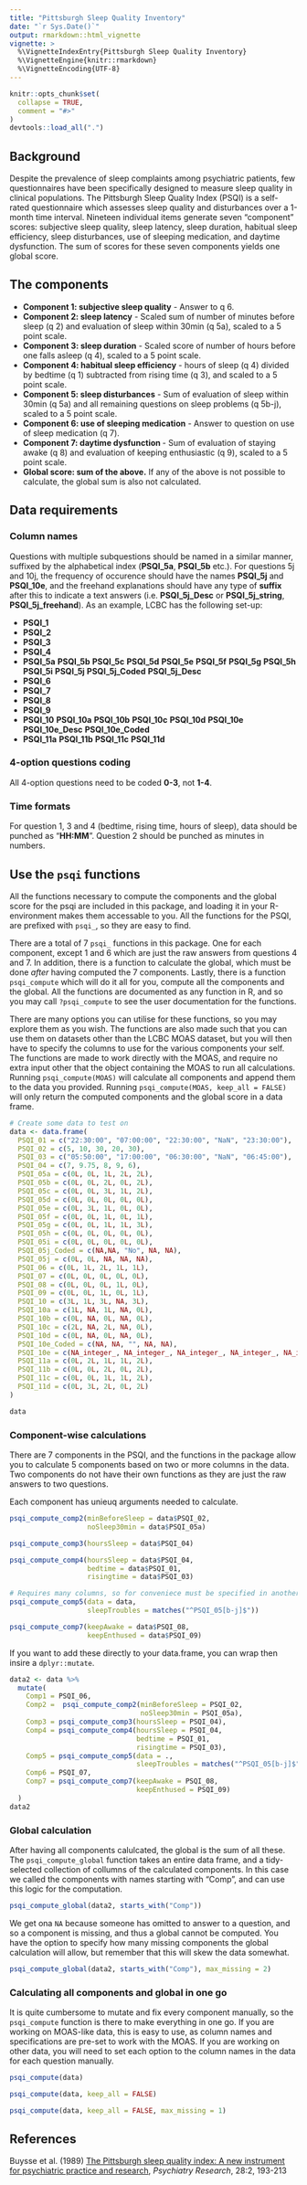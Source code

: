 ```yaml
---
title: "Pittsburgh Sleep Quality Inventory"
date: "`r Sys.Date()`"
output: rmarkdown::html_vignette
vignette: >
  %\VignetteIndexEntry{Pittsburgh Sleep Quality Inventory}
  %\VignetteEngine{knitr::rmarkdown}
  %\VignetteEncoding{UTF-8}
---
```


```r
knitr::opts_chunk$set(
  collapse = TRUE,
  comment = "#>"
)
devtools::load_all(".")
```

## Background
Despite the prevalence of sleep complaints among psychiatric patients, few questionnaires have been specifically designed to measure sleep quality in clinical populations. 
The Pittsburgh Sleep Quality Index (PSQI) is a self-rated questionnaire which assesses sleep quality and disturbances over a 1-month time interval. 
Nineteen individual items generate seven “component” scores: subjective sleep quality, sleep latency, sleep duration, habitual sleep efficiency, sleep disturbances, use of sleeping medication, and daytime dysfunction. 
The sum of scores for these seven components yields one global score.

## The components
- **Component 1: subjective sleep quality** - Answer to q 6.  
- **Component 2: sleep latency** - Scaled sum of number of minutes before sleep (q 2) and evaluation of sleep within 30min (q 5a), scaled to a 5 point scale.  
- **Component 3: sleep duration** - Scaled score of number of hours before one falls asleep (q 4), scaled to a 5 point scale.   
- **Component 4: habitual sleep efficiency** - hours of sleep (q 4) divided by bedtime (q 1) subtracted from rising time (q 3), and scaled to a 5 point scale.  
- **Component 5: sleep disturbances** - Sum of evaluation of sleep within 30min (q 5a) and all remaining questions on sleep problems (q 5b-j), scaled to a 5 point scale.  
- **Component 6: use of sleeping medication** - Answer to question on use of sleep medication (q 7).  
- **Component 7: daytime dysfunction **- Sum of evaluation of staying awake (q 8) and evaluation of keeping enthusiastic (q 9), scaled to a 5 point scale.  
- **Global score: sum of the above.** If any of the above is not possible to calculate, the global sum is also not calculated. 


## Data requirements  
### Column names
Questions with multiple subquestions should be named in a similar manner, suffixed by the alphabetical index (**PSQI_5a**, **PSQI_5b** etc.). 
For questions 5j and 10j, the frequency of occurence should have the names **PSQI_5j** and **PSQI_10e**, and the freehand explanations should have any type of **suffix** after this to indicate a text answers (i.e. **PSQI_5j_Desc** or **PSQI_5j_string**, **PSQI_5j_freehand**). 
 As an example, LCBC has the following set-up:  
 
- **PSQI_1**  
- **PSQI_2**  
- **PSQI_3**  
- **PSQI_4**  
- **PSQI_5a** **PSQI_5b** **PSQI_5c** **PSQI_5d** **PSQI_5e** **PSQI_5f** **PSQI_5g** **PSQI_5h** **PSQI_5i** **PSQI_5j** **PSQI_5j_Coded** **PSQI_5j_Desc**   
- **PSQI_6**        
- **PSQI_7**  
- **PSQI_8**  
- **PSQI_9**  
- **PSQI_10** **PSQI_10a** **PSQI_10b** **PSQI_10c** **PSQI_10d** **PSQI_10e** **PSQI_10e_Desc** **PSQI_10e_Coded**  
- **PSQI_11a** **PSQI_11b** **PSQI_11c** **PSQI_11d**  

### 4-option questions coding
All 4-option questions need to be coded **0-3**, not **1-4**.

### Time formats
For question 1, 3 and 4 (bedtime, rising time, hours of sleep), data should be punched as "**HH:MM**". 
Question 2 should be punched as minutes in numbers.

## Use the `psqi` functions
All the functions necessary to compute the components and the global score for the psqi are included in this package, and loading it in your R-environment makes them accessable to you. 
All the functions for the PSQI, are prefixed with `psqi_`, so they are easy to find.

There are a total of 7 `psqi_` functions in this package. 
One for each component, except 1 and 6 which are just the raw answers from questions 4 and 7. 
In addition, there is a function to calculate the global, which must be done _after_ having computed the 7 components. 
Lastly, there is a function `psqi_compute` which will do it all for you, compute all the components and the global.
All the functions are documented as any function in R, and so you may call `?psqi_compute` to see the user documentation for the functions.

There are many options you can utilise for these functions, so you may explore them as you wish. 
The functions are also made such that you can use them on datasets other than the LCBC MOAS dataset, but you will then have to specify the columns to use for the various components your self.
The functions are made to work directly with the MOAS, and require no extra input other that the object containing the MOAS to run all calculations. 
Running `psqi_compute(MOAS)` will calculate all components and append them to the data you provided.
Running `psqi_compute(MOAS, keep_all = FALSE)` will only return the computed components and the global score in a data frame.

```r
# Create some data to test on
data <- data.frame(
  PSQI_01 = c("22:30:00", "07:00:00", "22:30:00", "NaN", "23:30:00"), 
  PSQI_02 = c(5, 10, 30, 20, 30), 
  PSQI_03 = c("05:50:00", "17:00:00", "06:30:00", "NaN", "06:45:00"), 
  PSQI_04 = c(7, 9.75, 8, 9, 6), 
  PSQI_05a = c(0L, 0L, 1L, 2L, 2L), 
  PSQI_05b = c(0L, 0L, 2L, 0L, 2L), 
  PSQI_05c = c(0L, 0L, 3L, 1L, 2L), 
  PSQI_05d = c(0L, 0L, 0L, 0L, 0L), 
  PSQI_05e = c(0L, 3L, 1L, 0L, 0L), 
  PSQI_05f = c(0L, 0L, 1L, 0L, 1L),
  PSQI_05g = c(0L, 0L, 1L, 1L, 3L), 
  PSQI_05h = c(0L, 0L, 0L, 0L, 0L), 
  PSQI_05i = c(0L, 0L, 0L, 0L, 0L), 
  PSQI_05j_Coded = c(NA,NA, "No", NA, NA), 
  PSQI_05j = c(0L, 0L, NA, NA, NA), 
  PSQI_06 = c(0L, 1L, 2L, 1L, 1L), 
  PSQI_07 = c(0L, 0L, 0L, 0L, 0L), 
  PSQI_08 = c(0L, 0L, 0L, 1L, 0L), 
  PSQI_09 = c(0L, 0L, 1L, 0L, 1L), 
  PSQI_10 = c(3L, 1L, 3L, NA, 3L), 
  PSQI_10a = c(1L, NA, 1L, NA, 0L), 
  PSQI_10b = c(0L, NA, 0L, NA, 0L), 
  PSQI_10c = c(2L, NA, 2L, NA, 0L), 
  PSQI_10d = c(0L, NA, 0L, NA, 0L), 
  PSQI_10e_Coded = c(NA, NA, "", NA, NA), 
  PSQI_10e = c(NA_integer_, NA_integer_, NA_integer_, NA_integer_, NA_integer_), 
  PSQI_11a = c(0L, 2L, 1L, 1L, 2L), 
  PSQI_11b = c(0L, 0L, 2L, 0L, 2L), 
  PSQI_11c = c(0L, 0L, 1L, 1L, 2L), 
  PSQI_11d = c(0L, 3L, 2L, 0L, 2L)
)

data
```

### Component-wise calculations
There are 7 components in the PSQI, and the functions in the package allow you to calculate 5 components based on two or more columns in the data. 
Two components do not have their own functions as they are just the raw answers to two questions.

Each component has unieuq arguments needed to calculate.

```r
psqi_compute_comp2(minBeforeSleep = data$PSQI_02, 
                   noSleep30min = data$PSQI_05a)

psqi_compute_comp3(hoursSleep = data$PSQI_04)

psqi_compute_comp4(hoursSleep = data$PSQI_04, 
                   bedtime = data$PSQI_01, 
                   risingtime = data$PSQI_03)

# Requires many columns, so for conveniece must be specified in another way than others.
psqi_compute_comp5(data = data, 
                   sleepTroubles = matches("^PSQI_05[b-j]$"))

psqi_compute_comp7(keepAwake = data$PSQI_08, 
                   keepEnthused = data$PSQI_09)
```

If you want to add these directly to your data.frame, you can wrap then insire a `dplyr::mutate`.

```r
data2 <- data %>% 
  mutate(
    Comp1 = PSQI_06,
    Comp2 =  psqi_compute_comp2(minBeforeSleep = PSQI_02, 
                                noSleep30min = PSQI_05a),
    Comp3 = psqi_compute_comp3(hoursSleep = PSQI_04),
    Comp4 = psqi_compute_comp4(hoursSleep = PSQI_04, 
                               bedtime = PSQI_01, 
                               risingtime = PSQI_03),
    Comp5 = psqi_compute_comp5(data = ., 
                               sleepTroubles = matches("^PSQI_05[b-j]$")),
    Comp6 = PSQI_07,
    Comp7 = psqi_compute_comp7(keepAwake = PSQI_08, 
                               keepEnthused = PSQI_09)
  )
data2
```


### Global calculation
After having all components calulcated, the global is the sum of all these.
The `psqi_compute_global` function takes an entire data frame, and a tidy-selected collection of collumns of the calculated components. 
In this case we called the components with names starting with "Comp", and can use this logic for the computation.

```r
psqi_compute_global(data2, starts_with("Comp"))
```

We get ona `NA` because someone has omitted to answer to a question, and so a component is missing, and thus a global cannot be computed.
You have the option to specify how many missing components the global calculation will allow, but remember that this will skew the data somewhat.

```r
psqi_compute_global(data2, starts_with("Comp"), max_missing = 2)
```

### Calculating all components and global in one go
It is quite cumbersome to mutate and fix every component manually, so the `psqi_compute` function is there to make everything in one go.
If you are working on MOAS-like data, this is easy to use, as column names and specifications are pre-set to work with the MOAS.
If you are working on other data, you will need to set each option to the column names in the data for each question manually.

```r
psqi_compute(data)

psqi_compute(data, keep_all = FALSE)

psqi_compute(data, keep_all = FALSE, max_missing = 1)
```


## References  
Buysse et al. (1989) [The Pittsburgh sleep quality index: A new instrument for psychiatric practice and research](https://www.sciencedirect.com/science/article/pii/0165178189900474), _Psychiatry Research_, 28:2, 193-213

